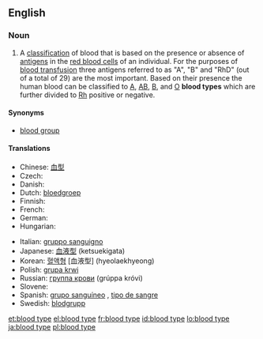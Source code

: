 {{wikipedia}}
==English==

===Noun===
{{en-noun|sg=[[blood]] [[type]]}}

# A [[classification]] of blood that is based on the presence or absence of [[antigen|antigens]] in the [[red blood cell|red blood cells]] of an individual. For the purposes of [[blood transfusion]] three antigens referred to as "A", "B" and "RhD" (out of a total of 29) are the most important. Based on their presence the human blood can be classified to [[A]], [[AB]], [[B]], and [[O]] '''blood types''' which are further divided to [[Rh]] positive or negative.

====Synonyms====
* [[blood group]]

====Translations====
{{trans-top|blood classification}}
* Chinese: [[血型]]
* Czech: {{t-|cs|krevní skupina|f}}
* Danish: {{t+|da|blodtype}}
* Dutch: [[bloedgroep]] {{f}}
* Finnish: {{t-|fi|veriryhmä}}
* French: {{t+|fr|groupe sanguin|m}}
* German: {{t+|de|Blutgruppe|f}}
* Hungarian: {{t+|hu|vércsoport}}
{{trans-mid}}
* Italian: [[gruppo sanguigno]] {{m}}
* Japanese: [[血液型]] (ketsuekigata)
* Korean: [[혈액형]] [血液型] (hyeolaekhyeong)
* Polish: [[grupa krwi]] {{f}}
* Russian: [[группа крови]] (grúppa króvi) {{f}}
* Slovene: {{t+|sl|krvna skupina|f}}
* Spanish: [[grupo sanguíneo]] {{m}}, [[tipo de sangre]] {{m}}
* Swedish: [[blodgrupp]] {{c}}
{{trans-bottom}}

[[et:blood type]]
[[el:blood type]]
[[fr:blood type]]
[[id:blood type]]
[[lo:blood type]]
[[ja:blood type]]
[[pl:blood type]]